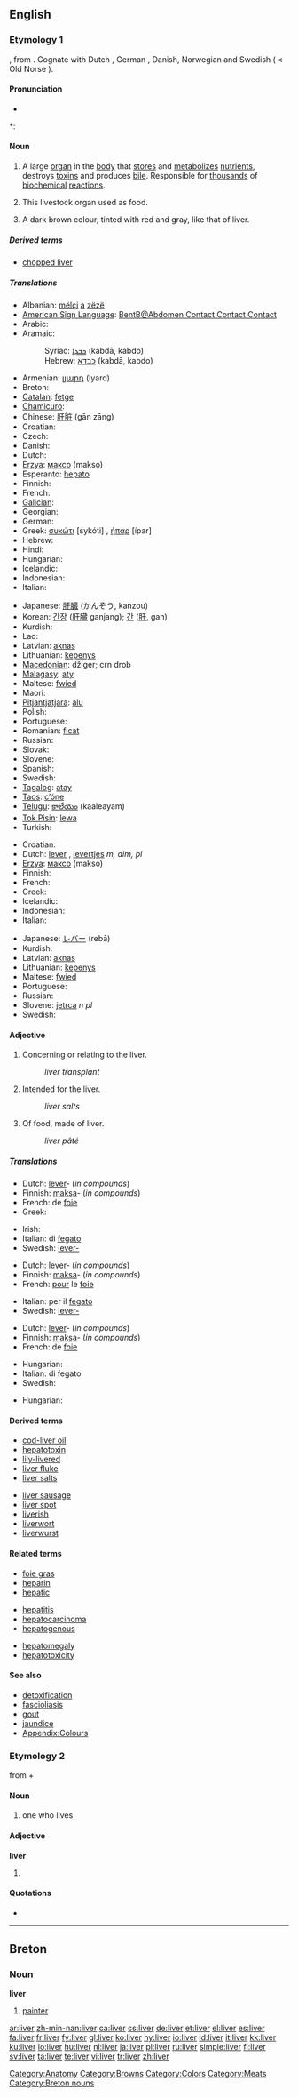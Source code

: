 {{wikipedia}}
==English==

===Etymology 1===
{{etyl|ang}} {{term|lifer|lang=ang}}, from {{proto|Germanic|liƀrā}}.  Cognate with Dutch {{term|lever|lang=nl}}, German {{term|Leber}}, Danish, Norwegian and Swedish {{term|lever}} ( < Old Norse {{term|lifr|lang=non}}).

====Pronunciation====
* {{audio|en-us-liver.ogg|Audio (US)}}

*: {{rhymes|ɪvə(r)}}

====Noun====
{{en-noun}}

# {{anatomy}} A large [[organ]] in the [[body]] that [[store]]s and [[metabolize]]s [[nutrient]]s, destroys [[toxins]] and produces [[bile]].  Responsible for [[thousand]]s of [[biochemical]] [[reaction]]s.
# This livestock organ used as food.
# {{color}} A dark brown colour, tinted with red and gray, like that of liver.
#: {{color panel|674C47}}

=====Derived terms=====
* [[chopped liver]]

=====Translations=====
{{trans-top|organ of the body}}
* Albanian: [[mëlçi]] [[a]] [[zëzë]]
* [[American Sign Language]]: [[BentB@Abdomen Contact Contact Contact]]
* Arabic: {{t+|ar|كبد|sc=Arab}}
* Aramaic:
*: Syriac: [[ܟܒܕܐ]] (kabdā, kabdo) {{f}}
*: Hebrew: [[כבדא]] (kabdā, kabdo) {{f}}
* Armenian: [[լյարդ]] (lyard)
* Breton: {{t-|br|avu|m}}
* [[Catalan]]: [[fetge]] {{m}}
* [[Chamicuro]]: {{tø|ccc|ojpana}}
* Chinese: [[肝脏]] (gān zāng)
* Croatian: {{t-|hr|jetra|alt=jȅtra}}
* Czech: {{t+|cs|játra|n|p}}
* Danish: {{t-|da|lever}}
* Dutch: {{t+|nl|lever|m}}
* [[Erzya]]: [[максо]] (makso)
* Esperanto: [[hepato]]
* Finnish: {{t+|fi|maksa}}
* French: {{t+|fr|foie|m}}
* [[Galician]]: {{t+|gl|fígado|m|xs=Galician}}
* Georgian: {{t|ka|ღვიძლი|tr=ǧviǳli}}
* German: {{t+|de|Leber|f}}
* Greek: [[συκώτι]] [sykóti] {{n}}, [[ήπαρ]] [ípar] {{m}}
* Hebrew: {{t+|he|כבד|sc=Hebr}}
* Hindi: {{t-|hi|कलेजा|sc=Deva|xs=Hindi}}
* Hungarian: {{t+|hu|máj}}
* Icelandic: {{t+|is|lifur|f}}
* Indonesian: {{t+|id|hati|xs=Indonesian}}
* Italian: {{t+|it|fegato|m}}
{{trans-mid}}
* Japanese: [[肝臓]] (かんぞう, kanzou)
* Korean: [[간장]] ([[肝臓]] ganjang); [[간]] ([[肝]], gan)
* Kurdish: {{t+|ku|جه‌رگ|sc=ku-Arab}}
* Lao: {{t-|lo|ຕັບ|tr=tap|sc=Laoo|xs=Lao}}
* Latvian: [[aknas]] {{f|p}}
* Lithuanian: [[kepenys]] {{p}}
* [[Macedonian]]: {{t-|mk|џигер|sc=Cyrl|xs=Macedonian}} džiger; {{t-|mk|црн дроп|sc=Cyrl|xs=Macedonian}} crn drob
* [[Malagasy]]: [[aty]]
* Maltese: [[fwied]] {{m}}
* Maori: {{t+|mi|ate|xs=Maori}}
* [[Pitjantjatjara]]: [[alu]]
* Polish: {{t+|pl|wątroba|f}}
* Portuguese: {{t+|pt|fígado|m}}
* Romanian: [[ficat]] {{n}}
* Russian: {{t+|ru|печень|f|tr=p'échen'|sc=Cyrl}}
* Slovak: {{t-|sk|pečeň}}
* Slovene: {{t+|sl|jetra|n|p}}
* Spanish: {{t+|es|hígado|m}}
* Swedish: {{t-|sv|lever|c}}
* [[Tagalog]]: [[atay]]
* [[Taos]]: [[c’óne]]
* [[Telugu]]: [[కాలేయం]] (kaaleayam)
* [[Tok Pisin]]: [[lewa]]
* Turkish: {{t+|tr|karaciğer}}
{{trans-bottom}}

{{trans-top|organ as food}}
* Croatian: {{t-|hr|jetrica|f|alt=jȅtrica}}
* Dutch: [[lever]] {{m}}, [[levertjes]] ''m, dim, pl''
* [[Erzya]]: [[максо]] (makso)
* Finnish: {{t+|fi|maksa}}
* French: {{t+|fr|foie|m}}
* Greek: {{t+|el|συκώτι|n|tr=sykóti|sc=Grek}}
* Icelandic: {{t+|is|lifur|f}}
* Indonesian: {{t+|id|hati|xs=Indonesian}}
* Italian: {{t+|it|fegato|m}}
{{trans-mid}}
* Japanese: [[レバー]] (rebā)
* Kurdish: {{ku-Arab|[[جه‌رگ]]}}
* Latvian: [[aknas]] {{f|p}}
* Lithuanian: [[kepenys]] {{p}}
* Maltese: [[fwied]]
* Portuguese: {{t+|pt|fígado|m}}
* Russian: {{t+|ru|печень|f|tr=p'échen'|sc=Cyrl}}
* Slovene: [[jetrca]] ''n pl''
* Swedish: {{t-|sv|lever|c}}
{{trans-bottom}}

{{trans-top|colour}}
{{trans-mid}}
{{trans-bottom}}

====Adjective====
{{en-adj|-}} {{context|the noun as a [[modifier]]}}

# Concerning or relating to the liver.
#: ''liver transplant''
# Intended for the liver.
#: ''liver salts''
# Of food, made of liver.
#: ''liver pâté''

=====Translations=====
{{trans-top|concerning the liver}}
* Dutch: [[lever]]- (''in compounds'')
* Finnish: [[maksa]]- (''in compounds'')
* French: de [[foie]]
* Greek: {{t+|el|ηπατικός|m|tr=ipatikos|sc=Grek}}
{{trans-mid}}
* Irish: {{t+|ga|ae|xs=Irish}}
* Italian: di [[fegato]]
* Swedish: [[lever-]]
{{trans-bottom}}

{{trans-top|intended for the liver}}
* Dutch: [[lever]]- (''in compounds'')
* Finnish: [[maksa]]- (''in compounds'')
* French: [[pour]] le [[foie]]
{{trans-mid}}
* Italian: per il [[fegato]]
* Swedish: [[lever-]]
{{trans-bottom}}

{{trans-top|made of liver}}
* Dutch: [[lever]]- (''in compounds'')
* Finnish: [[maksa]]- (''in compounds'')
* French: de [[foie]]
{{trans-mid}}
* Hungarian: {{t|hu|májas}}
* Italian: di fegato
* Swedish: {{t-|sv|lever}}
{{trans-bottom}}

{{trans-top|colour}}
* Hungarian: {{t|hu|májszínű}}
{{trans-mid}}
{{trans-bottom}}

====Derived terms====
{{top2}}
* [[cod-liver oil]]
* [[hepatotoxin]]
* [[lily-livered]]
* [[liver fluke]]
* [[liver salts]]
{{mid2}}
* [[liver sausage]]
* [[liver spot]]
* [[liverish]]
* [[liverwort]]
* [[liverwurst]]
{{bottom2}}

====Related terms====
{{top3}}
* [[foie gras]]
* [[heparin]]
* [[hepatic]]
{{mid3}}
* [[hepatitis]]
* [[hepatocarcinoma]]
* [[hepatogenous]]
{{mid3}}
* [[hepatomegaly]]
* [[hepatotoxicity]]
{{bottom}}

====See also====
* [[detoxification]]
* [[fascioliasis]]
* [[gout]]
* [[jaundice]]
* [[Appendix:Colours]]

===Etymology 2===
from {{term|live|lang=en}} + {{term|-er}}

====Noun====
{{en-noun}}

# one who lives

====Adjective====
'''liver'''

# {{comparative of|live}}

====Quotations====
* {{seeCites}}

[[Category:Anatomy]]
[[Category:Browns]]
[[Category:Colors]]
[[Category:Meats]]

----

==Breton==

===Noun===
'''liver''' {{m}}

# [[painter]]

[[Category:Breton nouns]]

[[ar:liver]]
[[zh-min-nan:liver]]
[[ca:liver]]
[[cs:liver]]
[[de:liver]]
[[et:liver]]
[[el:liver]]
[[es:liver]]
[[fa:liver]]
[[fr:liver]]
[[fy:liver]]
[[gl:liver]]
[[ko:liver]]
[[hy:liver]]
[[io:liver]]
[[id:liver]]
[[it:liver]]
[[kk:liver]]
[[ku:liver]]
[[lo:liver]]
[[hu:liver]]
[[nl:liver]]
[[ja:liver]]
[[pl:liver]]
[[ru:liver]]
[[simple:liver]]
[[fi:liver]]
[[sv:liver]]
[[ta:liver]]
[[te:liver]]
[[vi:liver]]
[[tr:liver]]
[[zh:liver]]